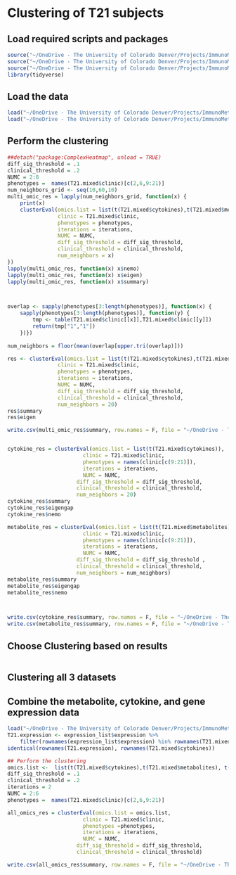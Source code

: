 # Clustering of T21 subjects

## Load required scripts and packages
```r
source("~/OneDrive - The University of Colorado Denver/Projects/ImmunoMetabolicSubtypes/R/data_prep_functions.R")
source("~/OneDrive - The University of Colorado Denver/Projects/ImmunoMetabolicSubtypes/R/nemo_functions.R")
source("~/OneDrive - The University of Colorado Denver/Projects/ImmunoMetabolicSubtypes/R/cluster_evaluation.R")
library(tidyverse)
```

## Load the data
```r
load("~/OneDrive - The University of Colorado Denver/Projects/ImmunoMetabolicSubtypes/data/processed/T21_standardized_cyt_met.RData")
load("~/OneDrive - The University of Colorado Denver/Projects/ImmunoMetabolicSubtypes/data/processed/processed_transcriptome.RData")
```



## Perform the clustering

``` r
##detach("package:ComplexHeatmap", unload = TRUE)
diff_sig_threshold = .1
clinical_threshold = .2
NUMC = 2:8
phenotypes =  names(T21.mixed$clinic)[c(2,6,9:21)]
num_neighbors_grid <- seq(10,60,10)
multi_omic_res = lapply(num_neighbors_grid, function(x) {
    print(x)
    clusterEval(omics.list = list(t(T21.mixed$cytokines),t(T21.mixed$metabolites)),
                clinic = T21.mixed$clinic,
                phenotypes = phenotypes,
                iterations = iterations,
                NUMC = NUMC,  
                diff_sig_threshold = diff_sig_threshold,
                clinical_threshold = clinical_threshold,
                num_neighbors = x)
})
lapply(multi_omic_res, function(x) x$nemo)
lapply(multi_omic_res, function(x) x$eigen)
lapply(multi_omic_res, function(x) x$summary)



overlap <- sapply(phenotypes[3:length(phenotypes)], function(x) {
    sapply(phenotypes[3:length(phenotypes)], function(y) {
        tmp <- table(T21.mixed$clinic[[x]],T21.mixed$clinic[[y]])
        return(tmp["1","1"])
    })})
    
num_neighbors = floor(mean(overlap[upper.tri(overlap)]))

res <- clusterEval(omics.list = list(t(T21.mixed$cytokines),t(T21.mixed$metabolites)),
                clinic = T21.mixed$clinic,
                phenotypes = phenotypes,
                iterations = iterations,
                NUMC = NUMC,  
                diff_sig_threshold = diff_sig_threshold,
                clinical_threshold = clinical_threshold,
                num_neighbors = 20)
res$summary
res$eigen

write.csv(multi_omic_res$summary, row.names = F, file = "~/OneDrive - The University of Colorado Denver/Projects/ImmunoMetabolicSubtypes/results/tables/cyt_met_clustering_results.csv")


cytokine_res = clusterEval(omics.list = list(t(T21.mixed$cytokines)),
						clinic = T21.mixed$clinic,
					 	phenotypes = names(clinic[c(9:21)]),
					  	iterations = iterations, 
						NUMC = NUMC,  
                      diff_sig_threshold = diff_sig_threshold,
                      clinical_threshold = clinical_threshold,
                      num_neighbors = 20)
cytokine_res$summary
cytokine_res$eigengap
cytokine_res$nemo

metabolite_res = clusterEval(omics.list = list(t(T21.mixed$metabolites)),
						clinic = T21.mixed$clinic,
					 	phenotypes = names(clinic[c(9:21)]),
					  	iterations = iterations, 
						NUMC = NUMC,  
                      diff_sig_threshold = diff_sig_threshold ,
                      clinical_threshold = clinical_threshold,
                      num_neighbors = num_neighbors)
metabolite_res$summary
metabolite_res$eigengap
metabolite_res$nemo



write.csv(cytokine_res$summary, row.names = F, file = "~/OneDrive - The University of Colorado Denver/Projects/ImmunoMetabolicSubtypes/results/tables/cytokine_clustering_results.csv")
write.csv(metabolite_res$summary, row.names = F, file = "~/OneDrive - The University of Colorado Denver/Projects/ImmunoMetabolicSubtypes/results/tables/metabolite_clustering_results.csv")
```

## Choose Clustering based on results

``` r

```


## Clustering all 3 datasets
## Combine the metabolite, cytokine, and gene expression data
``` r
load("~/OneDrive - The University of Colorado Denver/Projects/ImmunoMetabolicSubtypes/data/processed/processed_transcriptome.RData")
T21.expression <- expression_list$expression %>%
    filter(rownames(expression_list$expression) %in% rownames(T21.mixed$cytokines))
identical(rownames(T21.expression), rownames(T21.mixed$cytokines))
```

``` r
## Perform the clustering
omics.list <-  list(t(T21.mixed$cytokines),t(T21.mixed$metabolites), t(T21.expression))
diff_sig_threshold = .1
clinical_threshold = .2
iterations = 2
NUMC = 2:6
phenotypes =  names(T21.mixed$clinic)[c(2,6,9:21)]

all_omics_res = clusterEval(omics.list = omics.list,
						clinic = T21.mixed$clinic,
					 	phenotypes =phenotypes,
					  	iterations = iterations,
						NUMC = NUMC,  
                      diff_sig_threshold = diff_sig_threshold,
                      clinical_threshold = clinical_threshold)

write.csv(all_omics_res$summary, row.names = F, file = "~/OneDrive - The University of Colorado Denver/Projects/ImmunoMetabolicSubtypes/results/tables/cyt_met_gene_clustering_results.csv")

```
